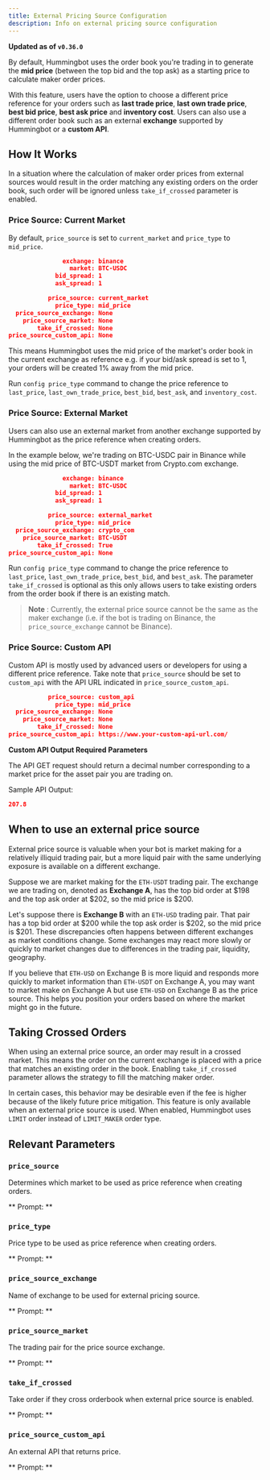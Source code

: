 ```yaml
---
title: External Pricing Source Configuration
description: Info on external pricing source configuration
---
```



**Updated as of `v0.36.0`**

By default, Hummingbot uses the order book you're trading in to generate the **mid price** (between the top bid and the top ask) as a starting price to calculate maker order prices.

With this feature, users have the option to choose a different price reference for your orders such as **last trade price**, **last own trade price**, **best bid price**, **best ask price** and **inventory cost**. Users can also use a different order book such as an external **exchange** supported by Hummingbot or a **custom API**.

## How It Works

In a situation where the calculation of maker order prices from external sources would result in the order matching any existing orders on the order book, such order will be ignored unless `take_if_crossed` parameter is enabled.

### Price Source: Current Market

By default, `price_source` is set to `current_market` and `price_type` to `mid_price`.

```json
               exchange: binance
                 market: BTC-USDC
             bid_spread: 1
             ask_spread: 1
```

```json
           price_source: current_market
             price_type: mid_price
  price_source_exchange: None
    price_source_market: None
        take_if_crossed: None
price_source_custom_api: None
```

This means Hummingbot uses the mid price of the market's order book in the current exchange as reference e.g. if your bid/ask spread is set to 1, your orders will be created 1% away from the mid price.

Run `config price_type` command to change the price reference to `last_price`, `last_own_trade_price`, `best_bid`, `best_ask`, and `inventory_cost`.

### Price Source: External Market

Users can also use an external market from another exchange supported by Hummingbot as the price reference when creating orders.

In the example below, we're trading on BTC-USDC pair in Binance while using the mid price of BTC-USDT market from Crypto.com exchange.

```json
               exchange: binance
                 market: BTC-USDC
             bid_spread: 1
             ask_spread: 1
```

```json
           price_source: external_market
             price_type: mid_price
  price_source_exchange: crypto_com
    price_source_market: BTC-USDT
        take_if_crossed: True
price_source_custom_api: None
```

Run `config price_type` command to change the price reference to `last_price`, `last_own_trade_price`, `best_bid`, and `best_ask`. The parameter `take_if_crossed` is optional as this only allows users to take existing orders from the order book if there is an existing match.

> **Note** : Currently, the external price source cannot be the same as the maker exchange (i.e. if the bot is trading on Binance, the `price_source_exchange` cannot be Binance).

### Price Source: Custom API

Custom API is mostly used by advanced users or developers for using a different price reference. Take note that `price_source` should be set to `custom_api` with the API URL indicated in `price_source_custom_api`.

```json
           price_source: custom_api
             price_type: mid_price
  price_source_exchange: None
    price_source_market: None
        take_if_crossed: None
price_source_custom_api: https://www.your-custom-api-url.com/
```

**Custom API Output Required Parameters**

The API GET request should return a decimal number corresponding to a market price for the asset pair you are trading on.

Sample API Output:

```json
207.8
```

## When to use an external price source

External price source is valuable when your bot is market making for a relatively illiquid trading pair, but a more liquid pair with the same underlying exposure is available on a different exchange.

Suppose we are market making for the `ETH-USDT` trading pair. The exchange we are trading on, denoted as **Exchange A**, has the top bid order at $198 and the top ask order at $202, so the mid price is \$200.

Let's suppose there is **Exchange B** with an `ETH-USD` trading pair. That pair has a top bid order at $200 while the top ask order is $202, so the mid price is \$201. These discrepancies often happens between different exchanges as market conditions change. Some exchanges may react more slowly or quickly to market changes due to differences in the trading pair, liquidity, geography.

If you believe that `ETH-USD` on Exchange B is more liquid and responds more quickly to market information than `ETH-USDT` on Exchange A, you may want to market make on Exchange A but use `ETH-USD` on Exchange B as the price source. This helps you position your orders based on where the market might go in the future.

## Taking Crossed Orders

When using an external price source, an order may result in a crossed market. This means the order on the current exchange is placed with a price that matches an existing order in the book. Enabling `take_if_crossed` parameter allows the strategy to fill the matching maker order.

In certain cases, this behavior may be desirable even if the fee is higher because of the likely future price mitigation. This feature is only available when an external price source is used. When enabled, Hummingbot uses `LIMIT` order instead of `LIMIT_MAKER` order type.

## Relevant Parameters

### `price_source`

Determines which market to be used as price reference when creating orders.

** Prompt: **

<Prompt
  prompt="Which price source to use? (current_market/external_market/custom_api)"
  response=">>> current_market"
/>

### `price_type`

Price type to be used as price reference when creating orders.

** Prompt: **

<Prompt
  prompt="Which price type to use? (mid_price/last_price/last_own_trade_price/best_bid/best_ask/inventory_cost)"
  response=">>> mid_price"
/>

### `price_source_exchange`

Name of exchange to be used for external pricing source.

** Prompt: **

<Prompt prompt="Enter external price source exchange name" response=">>> " />

### `price_source_market`

The trading pair for the price source exchange.

** Prompt: **

<Prompt
  prompt="Enter the token pair on [price_source_exchange]"
  response=">>> "
/>

### `take_if_crossed`

Take order if they cross orderbook when external price source is enabled.

** Prompt: **

<Prompt
  prompt="Do you want to take the best order if orders cross the orderbook? (Yes/No)"
  response=">>> Yes"
/>

### `price_source_custom_api`

An external API that returns price.

** Prompt: **

<Prompt prompt="Enter pricing API URL" response=">>> " />
